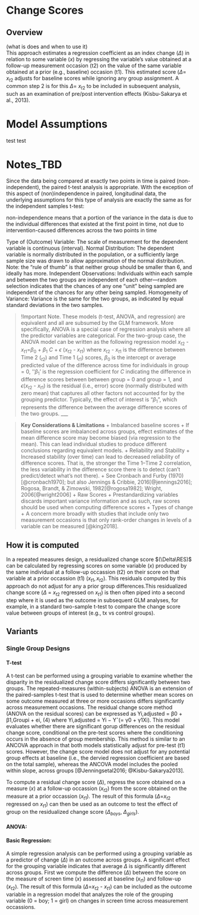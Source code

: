 # Change Scores

## Overview
(what is does and when to use it)
<br>
This approach estimates a regression coefficient as an index change ($\Delta$\RES) in relation to some variable ($x$) by regressing the variable's value obtained at a follow-up measurement occasion (t2) on the value of the same variable obtained at a prior (e.g., baseline) occasion (t1). This estimated score ($\Delta$\RES = $x_{t2}$ adjusts for baseline scores while ignoring any group assignment. A common step 2 is for this $\Delta$\RES = $x_{t2}$ to be included in subsequent analysis, such as an examination of pre/post intervention effects (Kisbu-Sakarya et al., 2013).

::: {.panel-tabset}

# Model Assumptions
test test

# Notes_TBD
Since the data being compared at exactly two points in time is paired (non-independent), the paired t-test analysis is appropriate. With the exception of this aspect of (non)independence in paired, longitudinal data, the underlying assumptions for this type of analysis are exactly the same as for the independent samples t-test:

non-independence means that a portion of the variance in the data is due to the individual differences that existed at the first point in time, not due to intervention-caused differences across the two points in time

Type of (Outcome) Variable: The scale of measurement for the dependent variable is continuous (interval).
Normal Distribution: The dependent variable is normally distributed in the population, or a sufficiently large sample size was drawn to allow approximation of the normal distribution. Note: the “rule of thumb” is that neither group should be smaller than 6, and ideally has more.
Independent Observations: Individuals within each sample and between the two groups are independent of each other—random selection indicates that the chances of any one “unit” being sampled are independent of the chances for any other being sampled.
Homogeneity of Variance: Variance is the same for the two groups, as indicated by equal standard deviations in the two samples.

> !Important Note.
>These models (t-test, ANOVA, and regression) are equivalent and all are subsumed by the GLM framework. More specifically, ANOVA is a special case of regression analysis where all the predictor variables are categorical. For the two-group case, the ANOVA model can be written as the following regression model $x_{t2}$ - $x_{t1}$=$β_0$ + $β_1$ *C* + $\epsilon$ ($x_{t2}$ - $x_{t1}$) where $x_{t2}$ - $x_{t1}$ is the difference between Time 2 ($_{t2}$) and Time 1 ($_{t1}$) scores, $β_0$  is the intercept or average predicted value of the difference across time for individuals in group = 0, ''$β_1$' is the regression coefficient for *C* indicating the difference in difference scores between between group = 0 and group = 1, and $\epsilon$($x_{t2}$ - $x_{t1}$) is the residual (i.e., error) score (normally distributed with zero mean) that captures all other factors not accounted for by the grouping predictor. Typically, the effect of interest is "$β_1$", which represents the difference between the average difference scores of the two groups. 
___

>**Key Considerations & Limitations**
>+ Imbalanced baseline scores
>	+ If baseline scores are imbalanced across groups, effect estimates of the mean difference score may become biased (via regression to the mean). This can lead individual studies to produce different conclusions regarding equivalent models.
>+ Reliability and Stability
>	+ Increased stability (over time) can lead to decreased reliability of difference scores. That is, the stronger the Time 1–Time 2 correlation, the less variability in the difference score there is to detect (can't predict/detect what's not there).
		+ See Cronbach and Furby (1970)[@cronbach1970]; but also Jennings & Cribbie, 2016[@jennings2016]; Rogosa, Brandt, & Zimowski, 1982[@rogosa1982]; Wright, 2006[@wright2006]
	+ Raw Scores
		+ Prestandardizing variables discards important variance information and as such, raw scores should be used when computing difference scores 
	+ Types of change
	+ A concern more broadly with studies that include only two measurement occasions is that only rank-order changes in levels of a variable can be measured [@king2018]. 
:::

## How it is computed
In a repeated measures design, a residualized change score $(\Delta\RES)$ can be calculated by regressing scores on some variable ($x$) produced by the same individual at a follow-up occassion (t2) on their score on that variable at a prior occassion (t1) $(x_{t1}, x_{t2})$. This residuals computed by this approach do not adjust for any a prior group differences.This residualized change score ($\Delta$ = $x_{t2}$ regressed on $x_{t1}$) is then often piped into a second step where it is used as the outcome in subsequent GLM analyses, for example, in a standard two-sample t-test to compare the change score value between groups of interest (e.g., tx vs control groups).

## Variants

### Single Group Designs

#### T-test	{#sec-ttest}
A t-test can be performed using a grouping variable to examine whether the disparity in the residualized change score differs significantly between two groups. The repeated-measures (within-subjects) ANOVA is an extension of the paired-samples t-test that is used to determine whether mean scores on some outcome measured at three or more occasions differs significantly across measurement occasions. The residual change score method (ANOVA on the residual scores) can be expressed as Yi,adjusted = β0 + β1,Groupi + ei, (4) where Yi,adjusted = Yi − Yˆ(= γ0 + γ1Xi). This model evaluates whether there are significant gorup differences on the residual change score, conditional on the pre-test scores where the conditioning occurs in the absence of group membership. This method is similar to an ANCOVA approach in that both models statistically adjust for pre-test (t1) scores. However, the change score model does not adjust for any potential group effects at baseline (i.e., the dervied regression coefficient are based on the total sample), whereas the ANCOVA model includes the pooled within slope, across groups [@Jenningsetal2016; @Kisbu-Sakarya2013]. 

To compute a residual change score ($\Delta$), regress the score obtained on a measure ($x$) at a follow-up occassion ($x_{t2}$) from the score obtained on the measure at a prior occassion ($x_{t1}$). The result of this formula ($\Delta$=$x_{t2}$ regressed on $x_{t1}$) can then be used as an outcome to test the effect of group on the residualized change score ($\Delta_{boys}$, $\Delta_{girls}$). 

#### ANOVA:

#### Basic Regression:
A simple regression analysis can be performed using a grouping variable as a predictor of change ($\Delta$) in an outcome across groups. A significant effect for the grouping variable indicates that average $\Delta$ is significantly different across groups. First we compute the difference ($\Delta$) between the score on the measure of screen time ($x$) assessed at baseline ($x_{t1}$) and follow-up ($x_{t2}$). The result of this formula ($\Delta$=$x_{t2}$ - $x_{t1}$) can be included as the outcome variable in a regression model that analyzes the role of the grouping variable (0 = boy; 1 = girl) on changes in screen time across measurement occassions.

